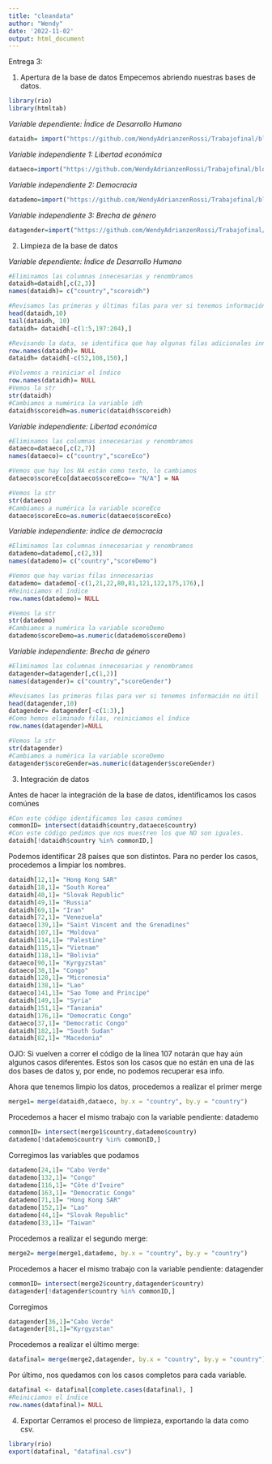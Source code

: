```yaml
---
title: "cleandata"
author: "Wendy"
date: '2022-11-02'
output: html_document
---
```


Entrega 3: 


1. Apertura de la base de datos
Empecemos abriendo nuestras bases de datos.

```r
library(rio)
library(htmltab)
```

*Variable dependiente: Índice de Desarrollo Humano*
```r
dataidh= import("https://github.com/WendyAdrianzenRossi/Trabajofinal/blob/main/idh.xlsx?raw=true")
```

*Variable independiente 1: Libertad económica*
```r
dataeco=import("https://github.com/WendyAdrianzenRossi/Trabajofinal/blob/main/economia.xlsx?raw=true")
```

*Variable independiente 2: Democracia*
```r
datademo=import("https://github.com/WendyAdrianzenRossi/Trabajofinal/blob/main/democracia.xlsx?raw=true")
```

*Variable independiente 3: Brecha de género*
```r
datagender=import("https://github.com/WendyAdrianzenRossi/Trabajofinal/raw/main/genero.csv")
```

2. Limpieza de la base de datos

*Variable dependiente: Índice de Desarrollo Humano*
```r
#Eliminamos las columnas innecesarias y renombramos
dataidh=dataidh[,c(2,3)]
names(dataidh)= c("country","scoreidh")
```

```r
#Revisamos las primeras y últimas filas para ver si tenemos información no útil
head(dataidh,10)
tail(dataidh, 10)
dataidh= dataidh[-c(1:5,197:204),]
```
```r
#Revisando la data, se identifica que hay algunas filas adicionales innecesarias. Por ende, las eliminamos
row.names(dataidh)= NULL
dataidh= dataidh[-c(52,108,150),]
```

```r
#Volvemos a reiniciar el índice
row.names(dataidh)= NULL
#Vemos la str
str(dataidh)
#Cambiamos a numérica la variable idh
dataidh$scoreidh=as.numeric(dataidh$scoreidh)
```

*Variable independiente: Libertad económica*
```r
#Eliminamos las columnas innecesarias y renombramos
dataeco=dataeco[,c(2,7)]
names(dataeco)= c("country","scoreEco")
```

```r
#Vemos que hay los NA están como texto, lo cambiamos
dataeco$scoreEco[dataeco$scoreEco== "N/A"] = NA
```

```r
#Vemos la str
str(dataeco)
#Cambiamos a numérica la variable scoreEco
dataeco$scoreEco=as.numeric(dataeco$scoreEco)
```

*Variable independiente: índice de democracia*
```r
#Eliminamos las columnas innecesarias y renombramos
datademo=datademo[,c(2,3)]
names(datademo)= c("country","scoreDemo")
```

```r
#Vemos que hay varias filas innecesarias
datademo= datademo[-c(1,21,22,80,81,121,122,175,176),]
#Reiniciamos el índice
row.names(datademo)= NULL
```

```r
#Vemos la str
str(datademo)
#Cambiamos a numérica la variable scoreDemo
datademo$scoreDemo=as.numeric(datademo$scoreDemo)
```

*Variable independiente: Brecha de género*
```r
#Eliminamos las columnas innecesarias y renombramos
datagender=datagender[,c(1,2)]
names(datagender)= c("country","scoreGender")
```

```r
#Revisamos las primeras filas para ver si tenemos información no útil
head(datagender,10)
datagender= datagender[-c(1:3),]
#Como hemos eliminado filas, reiniciamos el índice
row.names(datagender)=NULL
```

```r
#Vemos la str
str(datagender)
#Cambiamos a numérica la variable scoreDemo
datagender$scoreGender=as.numeric(datagender$scoreGender)
```
3. Integración de datos

Antes de hacer la integración de la base de datos, identificamos los casos comúnes
```r
#Con este código identificamos los casos comúnes
commonID= intersect(dataidh$country,dataeco$country) 
#Con este código pedimos que nos muestren los que NO son iguales.
dataidh[!dataidh$country %in% commonID,]
```
Podemos identificar 28 países que son distintos. Para no perder los casos, procedemos a limpiar los nombres.
```r
dataidh[12,1]= "Hong Kong SAR"
dataidh[18,1]= "South Korea"
dataidh[40,1]= "Slovak Republic"
dataidh[49,1]= "Russia"
dataidh[69,1]= "Iran"
dataidh[72,1]= "Venezuela"
dataeco[139,1]= "Saint Vincent and the Grenadines"
dataidh[107,1]= "Moldova"
dataidh[114,1]= "Palestine"
dataidh[115,1]= "Vietnam"
dataidh[118,1]= "Bolivia"
dataeco[90,1]= "Kyrgyzstan"
dataeco[38,1]= "Congo"
dataidh[128,1]= "Micronesia"
dataidh[138,1]= "Lao"
dataeco[141,1]= "Sao Tome and Principe"
dataidh[149,1]= "Syria"
dataidh[151,1]= "Tanzania"
dataidh[176,1]= "Democratic Congo"
dataeco[37,1]= "Democratic Congo"
dataidh[182,1]= "South Sudan"
dataidh[82,1]= "Macedonia"
```

OJO: Si vuelven a correr el código de la línea 107 notarán que hay aún algunos casos diferentes. Estos son los casos que no están en una de las dos bases de datos y, por ende, no podemos recuperar esa info.


Ahora que tenemos limpio los datos, procedemos a realizar el primer merge
```r
merge1= merge(dataidh,dataeco, by.x = "country", by.y = "country")
```

Procedemos a hacer el mismo trabajo con la variable pendiente: datademo

```r
commonID= intersect(merge1$country,datademo$country) 
datademo[!datademo$country %in% commonID,]
```
Corregimos las variables que podamos
```r
datademo[24,1]= "Cabo Verde"
datademo[132,1]= "Congo"
datademo[116,1]= "Côte d'Ivoire"
datademo[163,1]= "Democratic Congo"
datademo[71,1]= "Hong Kong SAR"
datademo[152,1]= "Lao"
datademo[44,1]= "Slovak Republic"
datademo[33,1]= "Taiwan"
```

Procedemos a realizar el segundo merge:
```r
merge2= merge(merge1,datademo, by.x = "country", by.y = "country")
```

Procedemos a hacer el mismo trabajo con la variable pendiente: datagender

```r
commonID= intersect(merge2$country,datagender$country) 
datagender[!datagender$country %in% commonID,]
```

Corregimos
```r
datagender[36,1]="Cabo Verde"
datagender[81,1]="Kyrgyzstan"
```


Procedemos a realizar el último merge:
```r
datafinal= merge(merge2,datagender, by.x = "country", by.y = "country")
```

Por último, nos quedamos con los casos completos para cada variable.
```r
datafinal <- datafinal[complete.cases(datafinal), ]
#Reiniciamos el índice
row.names(datafinal)= NULL
```

4. Exportar
Cerramos el proceso de limpieza, exportando la data como csv.
```r
library(rio)
export(datafinal, "datafinal.csv")
```


